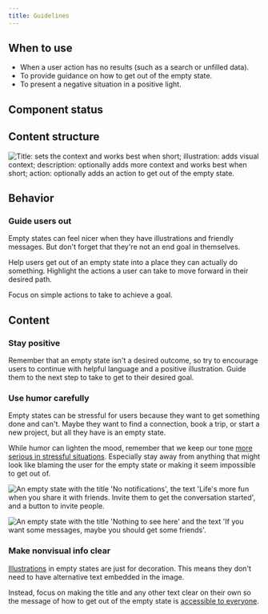 ```yaml
---
title: Guidelines
---
```


## When to use

- When a user action has no results (such as a search or unfilled data).
- To provide guidance on how to get out of the empty state.
- To present a negative situation in a positive light.

## Component status

<ComponentStatus component="EmptyState" />

## Content structure

![Title: sets the context and works best when short; illustration: adds visual context; description: optionally adds more context and works best when short; action: optionally adds an action to get out of the empty state.](fileId:4QJZqvBvRrLu6t9mwObCkA;nodeId:289%3A13)

## Behavior

### Guide users out

Empty states can feel nicer when they have illustrations and friendly messages.
But don't forget that they're not an end goal in themselves.

Help users get out of an empty state into a place they can actually do something.
Highlight the actions a user can take to move forward in their desired path.

Focus on simple actions to take to achieve a goal.

## Content

### Stay positive

Remember that an empty state isn't a desired outcome,
so try to encourage users to continue with helpful language and a positive illustration.
Guide them to the next step to take to get to their desired goal.

### Use humor carefully

Empty states can be stressful for users
because they want to get something done and can't.
Maybe they want to find a connection, book a trip, or start a new project,
but all they have is an empty state.

While humor can lighten the mood,
remember that we keep our tone [more serious in stressful situations](/kiwi-use/content/voice-and-tone/empathetic/#keep-tone-serious-in-stressful-situations).
Especially stay away from anything that might look like blaming the user for the empty state
or making it seem impossible to get out of.

<Guideline type="do" title="Guide, don't blame">

![An empty state with the title 'No notifications', the text 'Life's more fun when you share it with friends. Invite them to get the conversation started', and a button to invite people.](fileId:fannvRpkOJK6uxxT33EKaa;nodeId:89%3A26)

![An empty state with the title 'Nothing to see here' and the text 'If you want some messages, maybe you should get some friends'.](fileId:fannvRpkOJK6uxxT33EKaa;nodeId:88%3A1035)

</Guideline>

### Make nonvisual info clear

[Illustrations](/components/visuals/illustration/) in empty states are just for decoration.
This means they don't need to have alternative text embedded in the image.

Instead, focus on making the title and any other text clear on their own
so the message of how to get out of the empty state is [accessible to everyone](/foundation/accessibility/).
